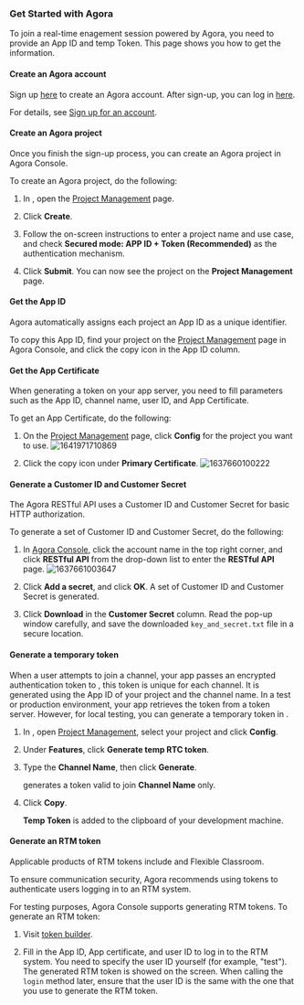 


### Get Started with Agora

To join a real-time enagement session powered by Agora, you need to provide an App ID and temp Token. This page shows you how to get the information.

#### Create an Agora account

Sign up [here](https://sso.agora.io/en/signup/) to create an Agora account. After sign-up, you can log in [here](https://console.agora.io/).

For details, see [Sign up for an <Vg k="COMPANY" /> account](#sign-in-and-sign-up).

#### Create an Agora project

Once you finish the sign-up process, you can create an Agora project in Agora Console.

To create an Agora project, do the following:

1.  In <Vg k="CONSOLE" />, open the [Project Management](https://console.agora.io/projects) page.

2.  Click **Create**.

3.  Follow the on-screen instructions to enter a project name and use case, and check **Secured mode: APP ID + Token (Recommended)** as the authentication mechanism.

4.  Click **Submit**. You can now see the project on the **Project Management** page.

#### Get the App ID

Agora automatically assigns each project an App ID as a unique identifier.

To copy this App ID, find your project on the [Project Management](https://console.agora.io/projects) page in Agora Console, and click the copy icon in the App ID column.

#### Get the App Certificate

When generating a token on your app server, you need to fill parameters such as the App ID, channel name, user ID, and App Certificate.

To get an App Certificate, do the following:

1.  On the [Project Management](https://console.agora.io/projects) page, click **Config** for the project you want to use.
![1641971710869](https://web-cdn.agora.io/docs-files/1641971710869)

2.  Click the copy icon under **Primary Certificate**.
![1637660100222](https://web-cdn.agora.io/docs-files/1637660100222)

#### Generate a Customer ID and Customer Secret

The Agora RESTful API uses a Customer ID and Customer Secret for basic HTTP authorization.

To generate a set of Customer ID and Customer Secret, do the following:

1.  In [Agora Console](https://console.agora.io/), click the account name in the top right corner, and click **RESTful API** from the drop-down list to enter the **RESTful API** page.
![1637661003647](https://web-cdn.agora.io/docs-files/1637661003647)

2.  Click **Add a secret**, and click **OK**. A set of Customer ID and Customer Secret is generated.

3.  Click **Download** in the **Customer Secret** column. Read the pop-up window carefully, and save the downloaded `key_and_secret.txt` file in a secure location.

#### Generate a temporary token

When a user attempts to join a channel, your app passes an encrypted authentication token to <Vg k="AGORA_BACKEND" />, this token is unique for each channel. It is generated using the App ID of your project and the channel name. In a test or production environment, your app retrieves the token from a token server. However, for local testing, you can generate a temporary token in <Vg k="CONSOLE" />.

1.  In <Vg k="CONSOLE" />, open [Project Management](https://console.agora.io/projects), select your project and click **Config**.

2.  Under **Features**, click **Generate temp RTC token**.

3.  Type the **Channel Name**, then click **Generate**.

    <Vg k="CONSOLE" /> generates a token valid to join **Channel Name** only.

4.  Click **Copy**.

    **Temp Token** is added to the clipboard of your development machine.

#### Generate an RTM token

Applicable products of RTM tokens include <Vg k="SIG"/> and Flexible Classroom.

To ensure communication security, Agora recommends using tokens to authenticate users logging in to an RTM system.

For testing purposes, Agora Console supports generating RTM tokens. To generate an RTM token:

1.  Visit [token builder](https://webdemo.agora.io/token-builder).

2.  Fill in the App ID, App certificate, and user ID to log in to the RTM system. You need to specify the user ID yourself (for example, "test"). The generated RTM token is showed on the screen. When calling the `login` method later, ensure that the user ID is the same with the one that you use to generate the RTM token.
